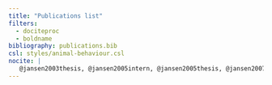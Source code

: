 ---
title: "Publications list"
filters:
  - dociteproc
  - boldname
bibliography: publications.bib
csl: styles/animal-behaviour.csl
nocite: |
   @jansen2003thesis, @jansen2005intern, @jansen2005thesis, @jansen2007, @jansen2012, @jansen2013, @jansen2013thesis, @manser2014, @townsend2017, @akinyi2019, @habig2019,  @levy2020, @grieneisen2020, @grieneisen2021, @bjork2022, @gordon2023, @paietta2023, @roche2023, @weibel2024
---

<!-- At some point be inspired by https://github.com/jhelvy/jhelvy_quarto/blob/main/research.qmd -->

